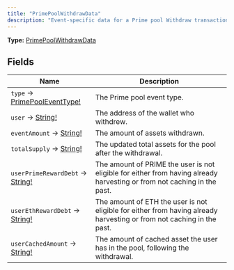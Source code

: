 ```yaml
---
title: "PrimePoolWithdrawData"
description: "Event-specific data for a Prime pool Withdraw transaction."
---
```


**Type:** [PrimePoolWithdrawData](/api-reference/types/primepoolwithdrawdata)

## Fields

| Name | Description |
|------|-------------|
| `type` → [PrimePoolEventType!](/api-reference/types/primepooleventtype) | The Prime pool event type. |
| `user` → [String!](/api-reference/types/string) | The address of the wallet who withdrew. |
| `eventAmount` → [String!](/api-reference/types/string) | The amount of assets withdrawn. |
| `totalSupply` → [String!](/api-reference/types/string) | The updated total assets for the pool after the withdrawal. |
| `userPrimeRewardDebt` → [String!](/api-reference/types/string) | The amount of PRIME the user is not eligible for either from having already harvesting or from not caching in the past. |
| `userEthRewardDebt` → [String!](/api-reference/types/string) | The amount of ETH the user is not eligible for either from having already harvesting or from not caching in the past. |
| `userCachedAmount` → [String!](/api-reference/types/string) | The amount of cached asset the user has in the pool, following the withdrawal. |

